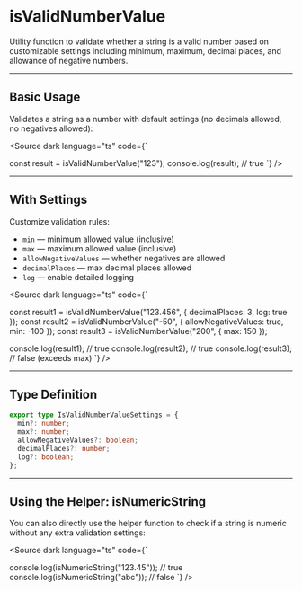 
# isValidNumberValue

Utility function to validate whether a string is a valid number based on customizable settings including minimum, maximum, decimal places, and allowance of negative numbers.

---

## Basic Usage

Validates a string as a number with default settings (no decimals allowed, no negatives allowed):

<Source
  dark
  language="ts"
  code={`

const result = isValidNumberValue("123");
console.log(result); // true
`}
/>

---

## With Settings

Customize validation rules:

- `min` — minimum allowed value (inclusive)
- `max` — maximum allowed value (inclusive)
- `allowNegativeValues` — whether negatives are allowed
- `decimalPlaces` — max decimal places allowed
- `log` — enable detailed logging

<Source
  dark
  language="ts"
  code={`

const result1 = isValidNumberValue("123.456", { decimalPlaces: 3, log: true });
const result2 = isValidNumberValue("-50", { allowNegativeValues: true, min: -100 });
const result3 = isValidNumberValue("200", { max: 150 });

console.log(result1); // true
console.log(result2); // true
console.log(result3); // false (exceeds max)
`}
/>

---

## Type Definition

```ts
export type IsValidNumberValueSettings = {
  min?: number;
  max?: number;
  allowNegativeValues?: boolean;
  decimalPlaces?: number;
  log?: boolean;
};
```

---

## Using the Helper: isNumericString

You can also directly use the helper function to check if a string is numeric without any extra validation settings:

<Source
  dark
  language="ts"
  code={`

console.log(isNumericString("123.45")); // true
console.log(isNumericString("abc")); // false
`}
/>
